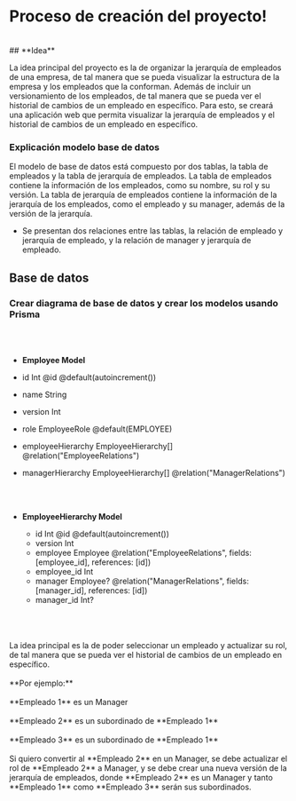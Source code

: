# Proceso de creación del proyecto!

<br />
## **Idea**

La idea principal del proyecto es la de organizar la jerarquía de empleados de una
empresa, de tal manera que se pueda visualizar la estructura de la empresa y los
empleados que la conforman. Además de incluir un versionamiento de los empleados,
de tal manera que se pueda ver el historial de cambios de un empleado en específico.
Para esto, se creará una aplicación web que permita visualizar la jerarquía de empleados
y el historial de cambios de un empleado en específico.

### **Explicación modelo base de datos**

El modelo de base de datos está compuesto por dos tablas, la tabla de empleados
y la tabla de jerarquía de empleados. La tabla de empleados contiene la
información de los empleados, como su nombre, su rol y su versión. La tabla de
jerarquía de empleados contiene la información de la jerarquía de los empleados,
como el empleado y su manager, además de la versión de la jerarquía.

- Se presentan dos relaciones entre las tablas, la relación de empleado y jerarquía de empleado, y la relación de manager y jerarquía de empleado.

## **Base de datos**

### **Crear diagrama de base de datos y crear los modelos usando Prisma**

<br />
<br />

- **Employee Model**

- id Int @id @default(autoincrement())
- name String
- version Int
- role EmployeeRole @default(EMPLOYEE)
- employeeHierarchy EmployeeHierarchy[] @relation("EmployeeRelations")
- managerHierarchy EmployeeHierarchy[] @relation("ManagerRelations")

  <br />
  <br />

- **EmployeeHierarchy Model**

  - id Int @id @default(autoincrement())
  - version Int
  - employee Employee @relation("EmployeeRelations", fields: [employee_id], references: [id])
  - employee_id Int
  - manager Employee? @relation("ManagerRelations", fields: [manager_id], references: [id])
  - manager_id Int?

<br />
<br />
<br />
La idea principal es la de poder seleccionar un empleado y actualizar su rol, de
tal manera que se pueda ver el historial de cambios de un empleado en específico.
<br />
<br />
**Por ejemplo:** <br /> <br />
**Empleado 1** es un Manager <br /> <br />
**Empleado 2** es un subordinado de **Empleado 1** <br /> <br />
**Empleado 3** es un subordinado de **Empleado 1** <br /> <br />
Si quiero convertir al **Empleado 2** en un Manager, se debe actualizar el rol
de **Empleado 2** a Manager, y se debe crear una nueva versión de la jerarquía
de empleados, donde **Empleado 2** es un Manager y tanto **Empleado 1** como
**Empleado 3** serán sus subordinados.
